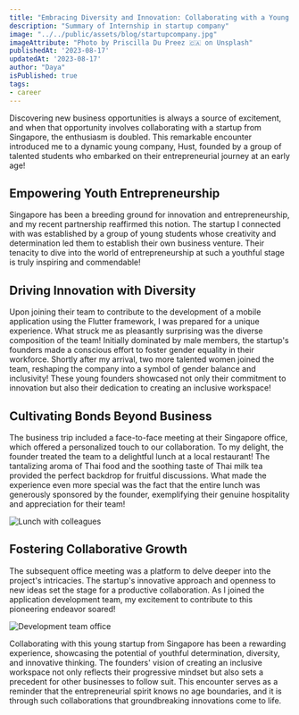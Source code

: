 ```yaml
---
title: "Embracing Diversity and Innovation: Collaborating with a Young Startup from Singapore"
description: "Summary of Internship in startup company"
image: "../../public/assets/blog/startupcompany.jpg"
imageAttribute: "Photo by Priscilla Du Preez 🇨🇦 on Unsplash"
publishedAt: '2023-08-17'
updatedAt: '2023-08-17'
author: "Daya"
isPublished: true
tags:
- career
---
```


Discovering new business opportunities is always a source of excitement, and when that opportunity involves collaborating with a startup from Singapore, the enthusiasm is doubled. This remarkable encounter introduced me to a dynamic young company, Hust, founded by a group of talented students who embarked on their entrepreneurial journey at an early age!

## Empowering Youth Entrepreneurship
Singapore has been a breeding ground for innovation and entrepreneurship, and my recent partnership reaffirmed this notion. The startup I connected with was established by a group of young students whose creativity and determination led them to establish their own business venture. Their tenacity to dive into the world of entrepreneurship at such a youthful stage is truly inspiring and commendable!

## Driving Innovation with Diversity
Upon joining their team to contribute to the development of a mobile application using the Flutter framework, I was prepared for a unique experience. What struck me as pleasantly surprising was the diverse composition of the team! Initially dominated by male members, the startup's founders made a conscious effort to foster gender equality in their workforce. Shortly after my arrival, two more talented women joined the team, reshaping the company into a symbol of gender balance and inclusivity! These young founders showcased not only their commitment to innovation but also their dedication to creating an inclusive workspace!

## Cultivating Bonds Beyond Business
The business trip included a face-to-face meeting at their Singapore office, which offered a personalized touch to our collaboration. To my delight, the founder treated the team to a delightful lunch at a local restaurant! The tantalizing aroma of Thai food and the soothing taste of Thai milk tea provided the perfect backdrop for fruitful discussions. What made the experience even more special was the fact that the entire lunch was generously sponsored by the founder, exemplifying their genuine hospitality and appreciation for their team!

![Lunch with colleagues](../assets/blog/worklunch.png)

## Fostering Collaborative Growth
The subsequent office meeting was a platform to delve deeper into the project's intricacies. The startup's innovative approach and openness to new ideas set the stage for a productive collaboration. As I joined the application development team, my excitement to contribute to this pioneering endeavor soared!

![Development team office](../assets/blog/office.png)

Collaborating with this young startup from Singapore has been a rewarding experience, showcasing the potential of youthful determination, diversity, and innovative thinking. The founders' vision of creating an inclusive workspace not only reflects their progressive mindset but also sets a precedent for other businesses to follow suit. This encounter serves as a reminder that the entrepreneurial spirit knows no age boundaries, and it is through such collaborations that groundbreaking innovations come to life.